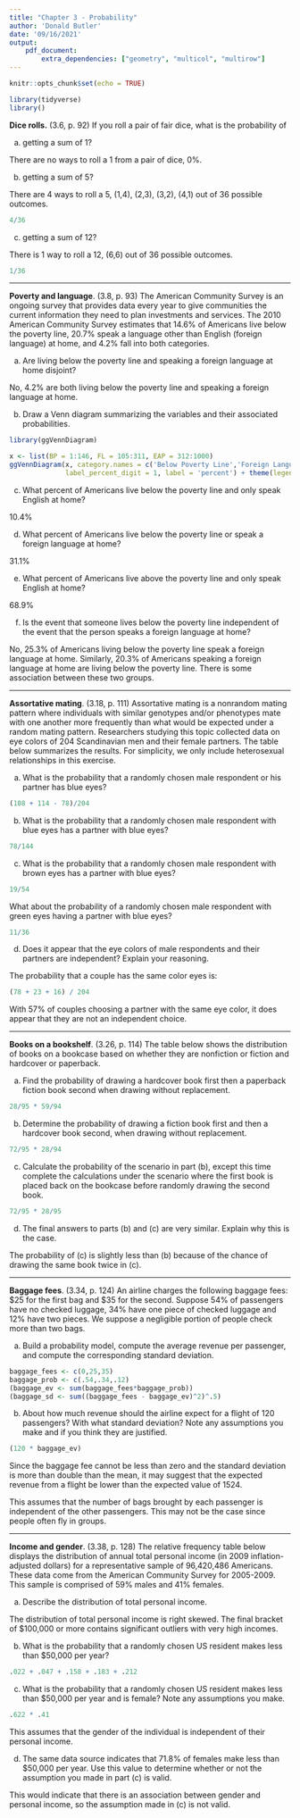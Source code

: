 ```yaml
---
title: "Chapter 3 - Probability"
author: 'Donald Butler'
date: '09/16/2021'
output:
    pdf_document:
        extra_dependencies: ["geometry", "multicol", "multirow"]
---
```


```r
knitr::opts_chunk$set(echo = TRUE)
```

```r
library(tidyverse)
library()
```

**Dice rolls.** (3.6, p. 92) If you roll a pair of fair dice, what is the probability of

(a) getting a sum of 1?

There are no ways to roll a 1 from a pair of dice, 0%.

(b) getting a sum of 5?

There are 4 ways to roll a 5, (1,4), (2,3), (3,2), (4,1) out of 36 possible outcomes.

```r
4/36
```

(c) getting a sum of 12?

There is 1 way to roll a 12, (6,6) out of 36 possible outcomes.

```r
1/36
```

--------------------------------------------------------------------------------

\clearpage

**Poverty and language**. (3.8, p. 93) The American Community Survey is an ongoing survey that provides data every year to give communities the current information they need to plan investments and services. The 2010 American Community Survey estimates that 14.6% of Americans live below the poverty line, 20.7% speak a language other than English (foreign language) at home, and 4.2% fall into both categories.

(a) Are living below the poverty line and speaking a foreign language at home disjoint?

  No, 4.2% are both living below the poverty line and speaking a foreign language at home.

(b) Draw a Venn diagram summarizing the variables and their associated probabilities.

```r
library(ggVennDiagram)

x <- list(BP = 1:146, FL = 105:311, EAP = 312:1000)
ggVennDiagram(x, category.names = c('Below Poverty Line','Foreign Language','Neither'), 
              label_percent_digit = 1, label = 'percent') + theme(legend.position = 'none')
```

(c) What percent of Americans live below the poverty line and only speak English at home?

  10.4%
  
(d) What percent of Americans live below the poverty line or speak a foreign language at home?

  31.1%
  
(e) What percent of Americans live above the poverty line and only speak English at home?

  68.9%
  
(f) Is the event that someone lives below the poverty line independent of the event that the person speaks a foreign language at home?

  No, 25.3% of Americans living below the poverty line speak a foreign language at home. Similarly, 20.3% of Americans speaking a foreign language at home are living below the poverty line. There is some association between these two groups.

--------------------------------------------------------------------------------

\clearpage

**Assortative mating**. (3.18, p. 111) Assortative mating is a nonrandom mating pattern where individuals with similar genotypes and/or phenotypes mate with one another more frequently than what would be expected under a random mating pattern. Researchers studying this topic collected data on eye colors of 204 Scandinavian men and their female partners. The table below summarizes the results. For simplicity, we only include heterosexual relationships in this exercise.

\begin{center}
\begin{tabular}{ll  ccc c}
                                        &           & \multicolumn{3}{c}{\textit{Partner (female)}} \\
\cline{3-5}
                                        &           & Blue  & Brown     & Green     & Total \\
\cline{2-6}
                                        & Blue      & 78    & 23        & 13        & 114 \\
\multirow{2}{*}{\textit{Self (male)}}   & Brown     & 19    & 23        & 12        & 54 \\
                                        & Green     & 11    & 9         & 16        & 36 \\
\cline{2-6}
                                        & Total     & 108   & 55        & 41        & 204
\end{tabular}
\end{center}


(a) What is the probability that a randomly chosen male respondent or his partner has blue eyes?

```r
(108 + 114 - 78)/204
```

(b) What is the probability that a randomly chosen male respondent with blue eyes has a partner with blue eyes?

```r
78/144
```

(c) What is the probability that a randomly chosen male respondent with brown eyes has a partner with blue eyes? 

```r
19/54
```

What about the probability of a randomly chosen male respondent with green eyes having a partner with blue eyes?

```r
11/36
```

(d) Does it appear that the eye colors of male respondents and their partners are independent? Explain your reasoning.

The probability that a couple has the same color eyes is:

```r
(78 + 23 + 16) / 204
```
With 57% of couples choosing a partner with the same eye color, it does appear that they are not an independent choice.


--------------------------------------------------------------------------------

\clearpage

**Books on a bookshelf**. (3.26, p. 114) The table below shows the distribution of books on a bookcase
based on whether they are nonfiction or fiction and hardcover or paperback.

\begin{center}
\begin{tabular}{ll  cc c}
                                &           & \multicolumn{2}{c}{\textit{Format}} \\
\cline{3-4}
                                &           & Hardcover     & Paperback     & Total \\
\cline{2-5}
\multirow{2}{*}{\textit{Type}}  & Fiction   & 13            & 59            & 72 \\
                                & Nonfiction& 15            & 8             & 23 \\
\cline{2-5}
                                & Total     & 28            & 67            & 95 \\
\cline{2-5}
\end{tabular}
\end{center}

(a) Find the probability of drawing a hardcover book first then a paperback fiction book second when drawing without replacement.

```r
28/95 * 59/94
```
(b) Determine the probability of drawing a fiction book first and then a hardcover book second, when drawing without replacement.

```r
72/95 * 28/94
```
(c) Calculate the probability of the scenario in part (b), except this time complete the calculations under the scenario where the first book is placed back on the bookcase before randomly drawing the second book.

```r
72/95 * 28/95
```

(d) The final answers to parts (b) and (c) are very similar. Explain why this is the case.

The probability of (c) is slightly less than (b) because of the chance of drawing the same book twice in (c).

--------------------------------------------------------------------------------

\clearpage

**Baggage fees**. (3.34, p. 124) An airline charges the following baggage fees: $25 for the first bag and $35 for the second. Suppose 54% of passengers have no checked luggage, 34% have one piece of checked luggage and 12% have two pieces. We suppose a negligible portion of people check more than two bags.

(a) Build a probability model, compute the average revenue per passenger, and compute the corresponding standard deviation.

```r
baggage_fees <- c(0,25,35)
baggage_prob <- c(.54,.34,.12)
(baggage_ev <- sum(baggage_fees*baggage_prob))
(baggage_sd <- sum((baggage_fees - baggage_ev)^2)^.5)
```

(b) About how much revenue should the airline expect for a flight of 120 passengers? With what standard deviation? Note any assumptions you make and if you think they are justified.

```r
(120 * baggage_ev)
```
Since the baggage fee cannot be less than zero and the standard deviation is more than double than the mean, it may suggest that the expected revenue from a flight be lower than the expected value of 1524. 

This assumes that the number of bags brought by each passenger is independent of the other passengers. This may not be the case since people often fly in groups.   

--------------------------------------------------------------------------------

\clearpage

**Income and gender**. (3.38, p. 128) The relative frequency table below displays the distribution of annual total personal income (in 2009 inflation-adjusted dollars) for a representative sample of 96,420,486 Americans. These data come from the American Community Survey for 2005-2009. This sample is comprised of 59% males and 41% females.

\begin{center}
\begin{tabular}{lr}
  \hline
\textit{Income}         & \textit{Total} \\
  \hline
\$1 to \$9,999 or loss  & 2.2\% \\
\$10,000 to \$14,999    & 4.7\% \\
\$15,000 to \$24,999    & 15.8\% \\
\$25,000 to \$34,999    & 18.3\% \\
\$35,000 to \$49,999    & 21.2\% \\
\$50,000 to \$64,999    & 13.9\% \\
\$65,000 to \$74,999    & 5.8\% \\
\$75,000 to \$99,999    & 8.4\% \\
\$100,000 or more       & 9.7\% \\
   \hline
\end{tabular}
\end{center}

(a) Describe the distribution of total personal income.

The distribution of total personal income is right skewed. The final bracket of $100,000 or more contains significant outliers with very high incomes.

(b) What is the probability that a randomly chosen US resident makes less than $50,000 per year?

```r
.022 + .047 + .158 + .183 + .212
```
(c) What is the probability that a randomly chosen US resident makes less than $50,000 per year and is female? Note any assumptions you make.

```r
.622 * .41
```
This assumes that the gender of the individual is independent of their personal income. 

(d) The same data source indicates that 71.8% of females make less than $50,000 per year. Use this value to determine whether or not the assumption you made in part (c) is valid.

This would indicate that there is an association between gender and personal income, so the assumption made in (c) is not valid.
